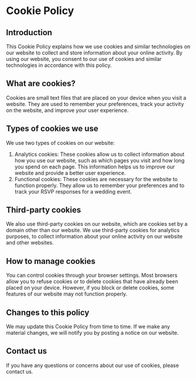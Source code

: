 # Cookie Policy

## Introduction

This Cookie Policy explains how we use cookies and similar technologies on our website to collect and store information about your online activity. By using our website, you consent to our use of cookies and similar technologies in accordance with this policy.

## What are cookies?

Cookies are small text files that are placed on your device when you visit a website. They are used to remember your preferences, track your activity on the website, and improve your user experience.

## Types of cookies we use

We use two types of cookies on our website:

1. Analytics cookies: These cookies allow us to collect information about how you use our website, such as which pages you visit and how long you spend on each page. This information helps us to improve our website and provide a better user experience.
2. Functional cookies: These cookies are necessary for the website to function properly. They allow us to remember your preferences and to track your RSVP responses for a wedding event.

## Third-party cookies

We also use third-party cookies on our website, which are cookies set by a domain other than our website. We use third-party cookies for analytics purposes, to collect information about your online activity on our website and other websites.

## How to manage cookies

You can control cookies through your browser settings. Most browsers allow you to refuse cookies or to delete cookies that have already been placed on your device. However, if you block or delete cookies, some features of our website may not function properly.

## Changes to this policy

We may update this Cookie Policy from time to time. If we make any material changes, we will notify you by posting a notice on our website.

## Contact us

If you have any questions or concerns about our use of cookies, please contact us.
